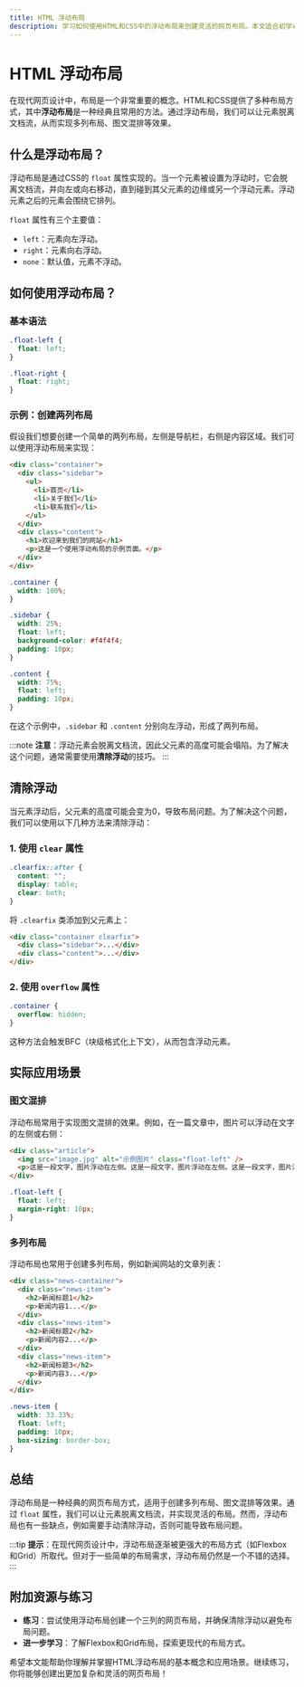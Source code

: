 ```yaml
---
title: HTML 浮动布局
description: 学习如何使用HTML和CSS中的浮动布局来创建灵活的网页布局。本文适合初学者，包含代码示例、实际案例和总结。
---
```


# HTML 浮动布局

在现代网页设计中，布局是一个非常重要的概念。HTML和CSS提供了多种布局方式，其中**浮动布局**是一种经典且常用的方法。通过浮动布局，我们可以让元素脱离文档流，从而实现多列布局、图文混排等效果。

## 什么是浮动布局？

浮动布局是通过CSS的 `float` 属性实现的。当一个元素被设置为浮动时，它会脱离文档流，并向左或向右移动，直到碰到其父元素的边缘或另一个浮动元素。浮动元素之后的元素会围绕它排列。

`float` 属性有三个主要值：
- `left`：元素向左浮动。
- `right`：元素向右浮动。
- `none`：默认值，元素不浮动。

## 如何使用浮动布局？

### 基本语法

```css
.float-left {
  float: left;
}

.float-right {
  float: right;
}
```

### 示例：创建两列布局

假设我们想要创建一个简单的两列布局，左侧是导航栏，右侧是内容区域。我们可以使用浮动布局来实现：

```html
<div class="container">
  <div class="sidebar">
    <ul>
      <li>首页</li>
      <li>关于我们</li>
      <li>联系我们</li>
    </ul>
  </div>
  <div class="content">
    <h1>欢迎来到我们的网站</h1>
    <p>这是一个使用浮动布局的示例页面。</p>
  </div>
</div>
```

```css
.container {
  width: 100%;
}

.sidebar {
  width: 25%;
  float: left;
  background-color: #f4f4f4;
  padding: 10px;
}

.content {
  width: 75%;
  float: left;
  padding: 10px;
}
```

在这个示例中，`.sidebar` 和 `.content` 分别向左浮动，形成了两列布局。

:::note
**注意**：浮动元素会脱离文档流，因此父元素的高度可能会塌陷。为了解决这个问题，通常需要使用**清除浮动**的技巧。
:::

## 清除浮动

当元素浮动后，父元素的高度可能会变为0，导致布局问题。为了解决这个问题，我们可以使用以下几种方法来清除浮动：

### 1. 使用 `clear` 属性

```css
.clearfix::after {
  content: "";
  display: table;
  clear: both;
}
```

将 `.clearfix` 类添加到父元素上：

```html
<div class="container clearfix">
  <div class="sidebar">...</div>
  <div class="content">...</div>
</div>
```

### 2. 使用 `overflow` 属性

```css
.container {
  overflow: hidden;
}
```

这种方法会触发BFC（块级格式化上下文），从而包含浮动元素。

## 实际应用场景

### 图文混排

浮动布局常用于实现图文混排的效果。例如，在一篇文章中，图片可以浮动在文字的左侧或右侧：

```html
<div class="article">
  <img src="image.jpg" alt="示例图片" class="float-left" />
  <p>这是一段文字，图片浮动在左侧。这是一段文字，图片浮动在左侧。这是一段文字，图片浮动在左侧。</p>
</div>
```

```css
.float-left {
  float: left;
  margin-right: 10px;
}
```

### 多列布局

浮动布局也常用于创建多列布局，例如新闻网站的文章列表：

```html
<div class="news-container">
  <div class="news-item">
    <h2>新闻标题1</h2>
    <p>新闻内容1...</p>
  </div>
  <div class="news-item">
    <h2>新闻标题2</h2>
    <p>新闻内容2...</p>
  </div>
  <div class="news-item">
    <h2>新闻标题3</h2>
    <p>新闻内容3...</p>
  </div>
</div>
```

```css
.news-item {
  width: 33.33%;
  float: left;
  padding: 10px;
  box-sizing: border-box;
}
```

## 总结

浮动布局是一种经典的网页布局方式，适用于创建多列布局、图文混排等效果。通过 `float` 属性，我们可以让元素脱离文档流，并实现灵活的布局。然而，浮动布局也有一些缺点，例如需要手动清除浮动，否则可能导致布局问题。

:::tip
**提示**：在现代网页设计中，浮动布局逐渐被更强大的布局方式（如Flexbox和Grid）所取代。但对于一些简单的布局需求，浮动布局仍然是一个不错的选择。
:::

## 附加资源与练习

- **练习**：尝试使用浮动布局创建一个三列的网页布局，并确保清除浮动以避免布局问题。
- **进一步学习**：了解Flexbox和Grid布局，探索更现代的布局方式。

希望本文能帮助你理解并掌握HTML浮动布局的基本概念和应用场景。继续练习，你将能够创建出更加复杂和灵活的网页布局！
